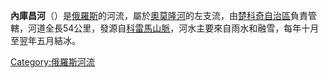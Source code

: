{{noteTA
|1=zh-cn:科雷马; zh-hk:科雷馬; zh-tw:科力馬; 
}}
'''內庫昌河'''（{{lang-ru|Нэкучан}}）是[[俄羅斯|俄羅斯]]的河流，屬於[[奧莫隆河|奧莫隆河]]的左支流，由[[楚科奇自治區|楚科奇自治區]]負責管轄，河道全長54公里，發源自[[科雷馬山脈|科雷馬山脈]]，河水主要來自雨水和融雪，每年十月至翌年五月結冰。

{{Russia-geo-stub}}
[[Category:俄羅斯河流|Category:俄羅斯河流]]